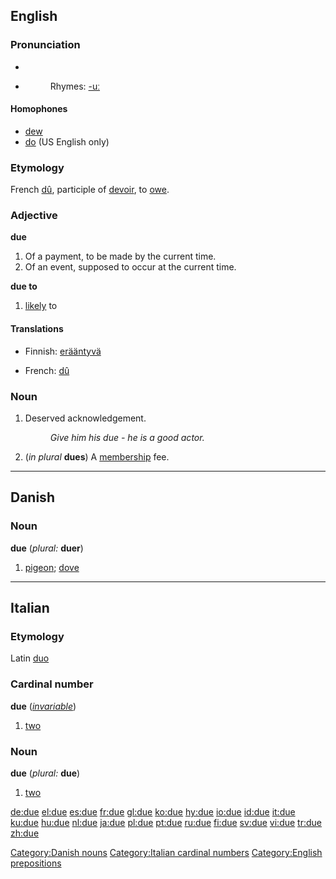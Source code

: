 ==English==

{{rank|opportunity|lines|personal|794|due|Henry|society|boat}}

===Pronunciation===
*{{IPA|/djuː/}}
*{{audio|en-us-due.ogg|Audio (US)}}
*:Rhymes: [[Rhymes:English:-uː|-uː]]
====Homophones====
*[[dew]] 
*[[do]] (US English only)
===Etymology===
French [[dû]], participle of [[devoir]], to [[owe]].
===Adjective===
'''due''' {{notcomp}}

#Of a payment, to be made by the current time.
#Of an event, supposed to occur at the current time.

'''due to'''
#[[likely]] to

====Translations====
{{trans-top|Of a payment, to be made by the current time}}
*Finnish: [[erääntyvä]]
{{trans-mid}}
*French: [[dû]]
{{trans-bottom}}

{{trans-top|Of an event, supposed to occur at the current time}}
{{trans-mid}}
{{trans-bottom}}

===Noun===
{{en-noun}}

#Deserved acknowledgement.
#:''Give him his due - he is a good actor.''
#(''in plural'' '''dues''') A [[membership]] fee.

----

==Danish==
===Noun===
'''due''' (''plural:'' '''duer''')

#[[pigeon]]; [[dove]]

[[Category:Danish nouns]]

----
==Italian==
===Etymology===
Latin [[duo]]
===Cardinal number===
'''due''' (''[[invariable]]'')

#[[two]]

[[Category:Italian cardinal numbers]]

<!--do not put non-English translations in foreign-language entries-->

===Noun===
'''due''' {{m}} (''plural:'' '''due''') <!--sic-->

#[[two]]

[[Category:English prepositions]]

[[de:due]]
[[el:due]]
[[es:due]]
[[fr:due]]
[[gl:due]]
[[ko:due]]
[[hy:due]]
[[io:due]]
[[id:due]]
[[it:due]]
[[ku:due]]
[[hu:due]]
[[nl:due]]
[[ja:due]]
[[pl:due]]
[[pt:due]]
[[ru:due]]
[[fi:due]]
[[sv:due]]
[[vi:due]]
[[tr:due]]
[[zh:due]]